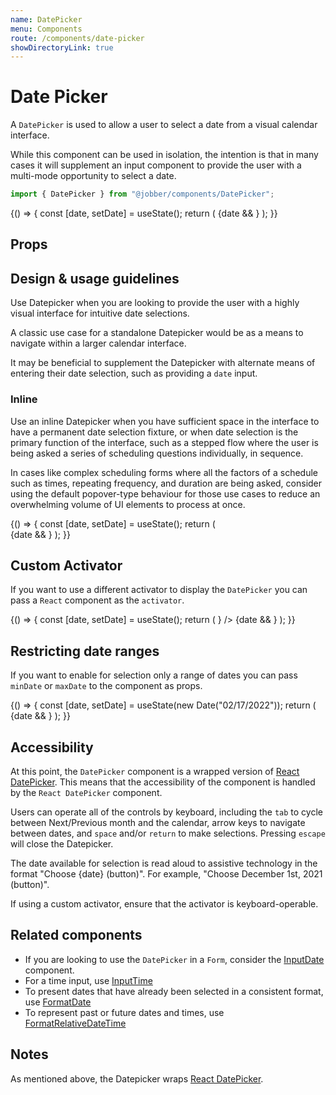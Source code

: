 ```yaml
---
name: DatePicker
menu: Components
route: /components/date-picker
showDirectoryLink: true
---
```



# Date Picker

A `DatePicker` is used to allow a user to select a date from a visual calendar
interface.

While this component can be used in isolation, the intention is that in many
cases it will supplement an input component to provide the user with a
multi-mode opportunity to select a date.

```ts
import { DatePicker } from "@jobber/components/DatePicker";
```

<Playground>
  {() => {
    const [date, setDate] = useState();
    return (
      <Content>
        <DatePicker selected={date} onChange={setDate} />
        {date && <DataDump defaultOpen data={date} />}
      </Content>
    );
  }}
</Playground>

## Props

<Props of={DatePicker} />

## Design & usage guidelines

Use Datepicker when you are looking to provide the user with a highly visual
interface for intuitive date selections.

A classic use case for a standalone Datepicker would be as a means to navigate
within a larger calendar interface.

It may be beneficial to supplement the Datepicker with alternate means of
entering their date selection, such as providing a `date` input.

### Inline

Use an inline Datepicker when you have sufficient space in the interface to have
a permanent date selection fixture, or when date selection is the primary
function of the interface, such as a stepped flow where the user is being asked
a series of scheduling questions individually, in sequence.

In cases like complex scheduling forms where all the factors of a schedule such
as times, repeating frequency, and duration are being asked, consider using the
default popover-type behaviour for those use cases to reduce an overwhelming
volume of UI elements to process at once.

<Playground>
  {() => {
    const [date, setDate] = useState();
    return (
      <Content>
        <div>
          <DatePicker selected={date} inline onChange={setDate} />
        </div>
        {date && <DataDump defaultOpen data={date} />}
      </Content>
    );
  }}
</Playground>

## Custom Activator

If you want to use a different activator to display the `DatePicker` you can
pass a `React` component as the `activator`.

<Playground>
  {() => {
    const [date, setDate] = useState();
    return (
      <Content>
        <DatePicker
          selected={date}
          onChange={setDate}
          activator={<Button label="My fancy activator" variation="learning" />}
        />
        {date && <DataDump defaultOpen data={date} />}
      </Content>
    );
  }}
</Playground>

## Restricting date ranges

If you want to enable for selection only a range of dates you can pass `minDate`
or `maxDate` to the component as props.

<Playground>
  {() => {
    const [date, setDate] = useState(new Date("02/17/2022"));
    return (
      <Content>
        <div>
          <DatePicker
            minDate={new Date("02/07/2022")}
            maxDate={new Date("02/27/2022")}
            selected={date}
            inline
            onChange={setDate}
          />
        </div>
        {date && <DataDump defaultOpen data={date} />}
      </Content>
    );
  }}
</Playground>

## Accessibility

At this point, the `DatePicker` component is a wrapped version of
[React DatePicker](https://reactdatepicker.com/). This means that the
accessibility of the component is handled by the `React DatePicker` component.

Users can operate all of the controls by keyboard, including the `tab` to cycle
between Next/Previous month and the calendar, arrow keys to navigate between
dates, and `space` and/or `return` to make selections. Pressing `escape` will
close the Datepicker.

The date available for selection is read aloud to assistive technology in the
format "Choose {date} (button)". For example, "Choose December 1st, 2021
(button)".

If using a custom activator, ensure that the activator is keyboard-operable.

## Related components

- If you are looking to use the `DatePicker` in a `Form`, consider the
  [InputDate](/components/input-date) component.
- For a time input, use [InputTime](/components/input-time)
- To present dates that have already been selected in a consistent format, use
  [FormatDate](/components/date-formatter)
- To represent past or future dates and times, use
  [FormatRelativeDateTime](/components/format-relative-date-time)

## Notes

As mentioned above, the Datepicker wraps
[React DatePicker](https://reactdatepicker.com/).
